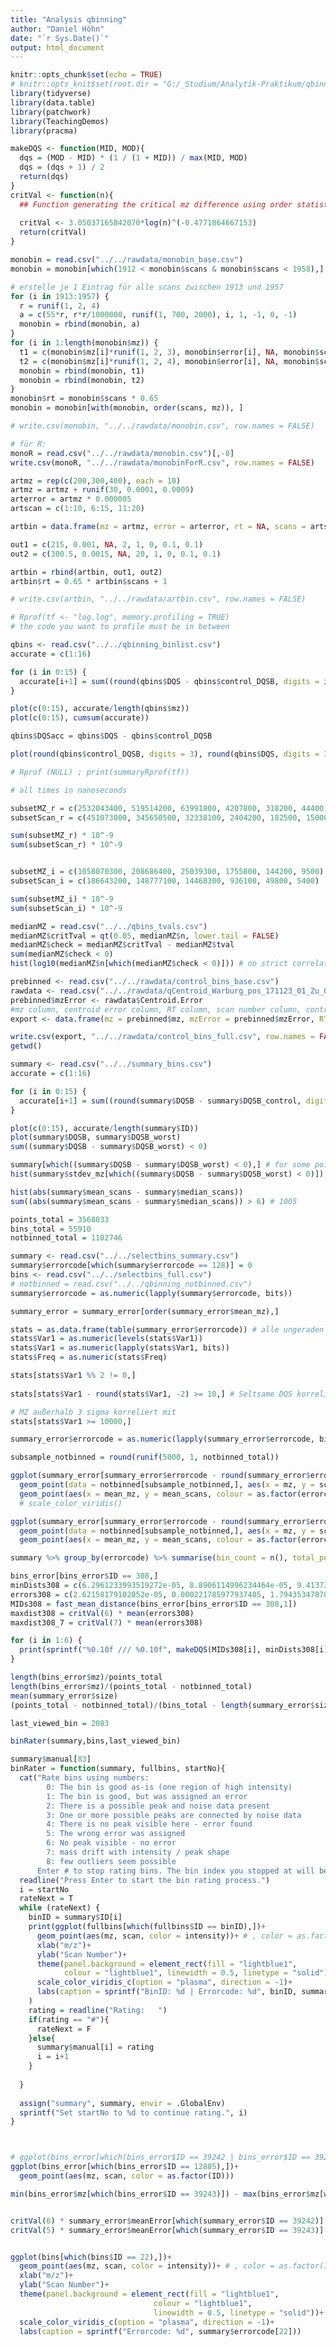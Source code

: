 ```yaml
---
title: "Analysis qbinning"
author: "Daniel Höhn"
date: "`r Sys.Date()`"
output: html_document
---
```


```r
knitr::opts_chunk$set(echo = TRUE)
# knitr::opts_knit$set(root.dir = "G:/_Studium/Analytik-Praktikum/qbinning")
library(tidyverse)
library(data.table)
library(patchwork)
library(TeachingDemos)
library(pracma)

makeDQS <- function(MID, MOD){
  dqs = (MOD - MID) * (1 / (1 + MID)) / max(MID, MOD)
  dqs = (dqs + 1) / 2
  return(dqs)
}
critVal <- function(n){
  ## Function generating the critical mz difference using order statistics
  
  critVal <- 3.05037165842070*log(n)^(-0.4771864667153)
  return(critVal)
}
```

```r
monobin = read.csv("../../rawdata/monobin_base.csv")
monobin = monobin[which(1912 < monobin$scans & monobin$scans < 1958),]

# erstelle je 1 Eintrag für alle scans zwischen 1913 und 1957
for (i in 1913:1957) {
  r = runif(1, 2, 4)
  a = c(55*r, r*r/1000000, runif(1, 700, 2000), i, 1, -1, 0, -1)
  monobin = rbind(monobin, a)
}
for (i in 1:length(monobin$mz)) {
  t1 = c(monobin$mz[i]*runif(1, 2, 3), monobin$error[i], NA, monobin$scans[i], 1, -1, 0, -1)
  t2 = c(monobin$mz[i]*runif(1, 2, 4), monobin$error[i], NA, monobin$scans[i], 1, -1, 0, -1)
  monobin = rbind(monobin, t1)
  monobin = rbind(monobin, t2)
}
monobin$rt = monobin$scans * 0.65
monobin = monobin[with(monobin, order(scans, mz)), ]

# write.csv(monobin, "../../rawdata/monobin.csv", row.names = FALSE)

# für R:
monoR = read.csv("../../rawdata/monobin.csv")[,-8]
write.csv(monoR, "../../rawdata/monobinForR.csv", row.names = FALSE)

```

```r
artmz = rep(c(200,300,400), each = 10)
artmz = artmz + runif(30, 0.0001, 0.0009)
arterror = artmz * 0.000005
artscan = c(1:10, 6:15, 11:20)

artbin = data.frame(mz = artmz, error = arterror, rt = NA, scans = artscan, intensity = 1, ID = c(rep(1:3, each = 10)), DQScen = 0.99, DQSbin = 0.99)

out1 = c(215, 0.001, NA, 2, 1, 0, 0.1, 0.1)
out2 = c(300.5, 0.0015, NA, 20, 1, 0, 0.1, 0.1)

artbin = rbind(artbin, out1, out2)
artbin$rt = 0.65 * artbin$scans + 1

# write.csv(artbin, "../../rawdata/artbin.csv", row.names = FALSE)
```



```r
# Rprof(tf <- "log.log", memory.profiling = TRUE)
# the code you want to profile must be in between

qbins <- read.csv("../../qbinning_binlist.csv")
accurate = c(1:16)

for (i in 0:15) {
  accurate[i+1] = sum((round(qbins$DQS - qbins$control_DQSB, digits = i) == 0))
}

plot(c(0:15), accurate/length(qbins$mz))
plot(c(0:15), cumsum(accurate))

qbins$DQSacc = qbins$DQS - qbins$control_DQSB

plot(round(qbins$control_DQSB, digits = 3), round(qbins$DQS, digits = 3))

# Rprof (NULL) ; print(summaryRprof(tf))

```

```r
# all times in nanoseconds

subsetMZ_r = c(2532043400, 519514200, 63991800, 4207800, 318200, 44400)
subsetScan_r = c(451073000, 345650500, 32338100, 2404200, 182500, 15000)

sum(subsetMZ_r) * 10^-9
sum(subsetScan_r) * 10^-9


subsetMZ_i = c(1058070300, 208686400, 25039300, 1755800, 144200, 9500)
subsetScan_i = c(186643200, 148777100, 14468300, 936100, 49800, 5400)

sum(subsetMZ_i) * 10^-9
sum(subsetScan_i) * 10^-9
```

```r
medianMZ = read.csv("../../qbins_tvals.csv")
medianMZ$critTval = qt(0.05, medianMZ$n, lower.tail = FALSE)
medianMZ$check = medianMZ$critTval - medianMZ$tval
sum(medianMZ$check < 0)
hist(log10(medianMZ$n[which(medianMZ$check < 0)])) # no strict correlation between binsize, dqs and the median being a bad estimate of the distribution mean
```

```r
prebinned <- read.csv("../../rawdata/control_bins_base.csv")
rawdata <- read.csv("../../rawdata/qCentroid_Warburg_pos_171123_01_Zu_01.csv")
prebinned$mzError <- rawdata$Centroid.Error
#mz column, centroid error column, RT column, scan number column, control ID column 
export <- data.frame(mz = prebinned$mz, mzError = prebinned$mzError, RT = prebinned$rt, scanNo = prebinned$scanNo, intensity = prebinned$intensity, controlID = prebinned$ID, controlCentroidDQS = prebinned$DQScen, controlBinDQS = prebinned$DQSbin)

write.csv(export, "../../rawdata/control_bins_full.csv", row.names = FALSE)
getwd()
```

```r
summary <- read.csv("../../summary_bins.csv")
accurate = c(1:16)

for (i in 0:15) {
  accurate[i+1] = sum((round(summary$DQSB - summary$DQSB_control, digits = i) == 0))
}

plot(c(0:15), accurate/length(summary$ID))
plot(summary$DQSB, summary$DQSB_worst) 
sum((summary$DQSB - summary$DQSB_worst) < 0)

summary[which((summary$DQSB - summary$DQSB_worst) < 0),] # for some points, the worst DQS is better than the actual one - why?
hist(summary$stdev_mz[which((summary$DQSB - summary$DQSB_worst) < 0)])

hist(abs(summary$mean_scans - summary$median_scans))
sum((abs(summary$mean_scans - summary$median_scans)) > 6) # 1005

```

```r
points_total = 3568033
bins_total = 55910
notbinned_total = 1102746

summary <- read.csv("../../selectbins_summary.csv")
summary$errorcode[which(summary$errorcode == 128)] = 0
bins <- read.csv("../../selectbins_full.csv")
# notbinned = read.csv("../../qbinning_notbinned.csv")
summary$errorcode = as.numeric(lapply(summary$errorcode, bits))

summary_error = summary_error[order(summary_error$mean_mz),]

stats = as.data.frame(table(summary_error$errorcode)) # alle ungeraden Zahlen haben duplikate
stats$Var1 = as.numeric(levels(stats$Var1))
stats$Var1 = as.numeric(lapply(stats$Var1, bits))
stats$Freq = as.numeric(stats$Freq)

stats[stats$Var1 %% 2 != 0,]
 
stats[stats$Var1 - round(stats$Var1, -2) >= 10,] # Seltsame DQS korrelierern nicht mit anderen Fehlern

# MZ außerhalb 3 sigma korreliert mit 
stats[stats$Var1 >= 10000,]

summary_error$errorcode = as.numeric(lapply(summary_error$errorcode, bits))

subsample_notbinned = round(runif(5000, 1, notbinned_total))

ggplot(summary_error[summary_error$errorcode - round(summary_error$errorcode, -5) >= 1000,])+
  geom_point(data = notbinned[subsample_notbinned,], aes(x = mz, y = scan)) +
  geom_point(aes(x = mean_mz, y = mean_scans, colour = as.factor(errorcode)))
  # scale_color_viridis()

ggplot(summary_error[summary_error$errorcode - round(summary_error$errorcode, -3) >= 100,])+
  geom_point(data = notbinned[subsample_notbinned,], aes(x = mz, y = scan)) +
  geom_point(aes(x = mean_mz, y = mean_scans, colour = as.factor(errorcode)))

summary %>% group_by(errorcode) %>% summarise(bin_count = n(), total_points = sum(size), ratio = sum(size)/n(), dqsCen = mean(DQSC_min)) 

bins_error[bins_error$ID == 308,]
minDists308 = c(6.2961233993519272e-05, 8.8906114996234464e-05, 9.4137318995990427e-05, 0.0001178799969920874, 8.2152471009067085e-05, 7.1812920992897489e-05)
errors308 = c(2.62158179102052e-05, 0.000221785977937405, 1.7943534787886702e-05, 3.6100375305253397e-05, 1.8813454471750598e-05, 7.20372773346827e-05)
MIDs308 = fast_mean_distance(bins_error[bins_error$ID == 308,1])
maxdist308 = critVal(6) * mean(errors308)
maxdist308_7 = critVal(7) * mean(errors308)

for (i in 1:6) {
  print(sprintf("%0.10f /// %0.10f", makeDQS(MIDs308[i], minDists308[i]), makeDQS(MIDs308[i], maxdist308)))
}

length(bins_error$mz)/points_total
length(bins_error$mz)/(points_total - notbinned_total)
mean(summary_error$size)
(points_total - notbinned_total)/(bins_total - length(summary_error$size))
```

```r

last_viewed_bin = 2083

binRater(summary,bins,last_viewed_bin)

summary$manual[83]
binRater = function(summary, fullbins, startNo){
  cat("Rate bins using numbers:
        0: The bin is good as-is (one region of high intensity)
        1: The bin is good, but was assigned an error
        2: There is a possible peak and noise data present
        3: One or more possible peaks are connected by noise data
        4: There is no peak visible here - error found
        5: The wrong error was assigned
        6: No peak visible - no error
        7: mass drift with intensity / peak shape
        8: few outliers seem possible
      Enter # to stop rating bins. The bin index you stopped at will be printed to the console. Your selections are saved to the dataframe \"summary\".\n")
  readline("Press Enter to start the bin rating process.")
  i = startNo
  rateNext = T
  while (rateNext) {
    binID = summary$ID[i]
    print(ggplot(fullbins[which(fullbins$ID == binID),])+
      geom_point(aes(mz, scan, color = intensity))+ # , color = as.factor(ID)
      xlab("m/z")+
      ylab("Scan Number")+
      theme(panel.background = element_rect(fill = "lightblue1",
            colour = "lightblue1", linewidth = 0.5, linetype = "solid"))+
      scale_color_viridis_c(option = "plasma", direction = -1)+
      labs(caption = sprintf("BinID: %d | Errorcode: %d", binID, summary$errorcode[1]))
    )
    rating = readline("Rating:   ")
    if(rating == "#"){
      rateNext = F
    }else{
      summary$manual[i] = rating
      i = i+1
    }
    
  }
  
  assign("summary", summary, envir = .GlobalEnv)
  sprintf("Set startNo to %d to continue rating.", i)
}



# ggplot(bins_error[which(bins_error$ID == 39242 | bins_error$ID == 39243),])+
ggplot(bins_error[which(bins_error$ID == 12885),])+
  geom_point(aes(mz, scan, color = as.factor(ID)))

min(bins_error$mz[which(bins_error$ID == 39243)]) - max(bins_error$mz[which(bins_error$ID == 39242)])


critVal(6) * summary_error$meanError[which(summary_error$ID == 39242)]
critVal(5) * summary_error$meanError[which(summary_error$ID == 39243)]


ggplot(bins[which(bins$ID == 22),])+
  geom_point(aes(mz, scan, color = intensity))+ # , color = as.factor(ID)
  xlab("m/z")+
  ylab("Scan Number")+
  theme(panel.background = element_rect(fill = "lightblue1",
                                colour = "lightblue1",
                                linewidth = 0.5, linetype = "solid"))+
  scale_color_viridis_c(option = "plasma", direction = -1)+
  labs(caption = sprintf("Errorcode: %d", summary$errorcode[22]))
  
  
```

